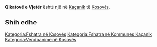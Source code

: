 {{Fshat në 
 | Emri                = Qikatovë e Vjetër
 | EmriAlt                = 
 | NAME_SHORT_FORM=      
 | NAME_GENERIC=      
 | NAME_SORT_NAME_RO=      QIKATOVEEVJETER
 | FULL_NAME_RO = Qikatovë e Vjetër
 | FULL_NAME_ND_RO=Qikatove e Vjeter
 | SORT_NAME_RG=QIKATOVEEVJETER
 | FULL_NAME_RG=Qikatovë e Vjetër
 | FULL_NAME_ND_RG=Qikatove e Vjeter
 | SRP_NAME_SHORT_FORM=      
 | SRP_NAME_GENERIC=      
 | SRP_NAME_SORT_NAME_RO=      
 | SRP_FULL_NAME_RO = 
 | SRP_FULL_NAME_ND_RO=
 | SRP_SORT_NAME_RG=
 | SRP_FULL_NAME_RG=
 | SRP_FULL_NAME_ND_RG=
 | Emri (Rasa dhanore) = 
 | Figura              = 
 | Shteti              = Kosovo
 | Komuna              = Kaçanik
 | Kodi postar         = 
 | Sipërfaqja          = 

 | Popullsia           = 

 | Regj. i popullsisë  = 
 | Dend. e popullsisë  = 
 | Faqja zyrtare       = 
 <!--- Koordinatat ----> 
 | Gjerësia            = 42.654722
 | Gjatësia            = 20.907778
 | Lartësia            = 
}}
'''Qikatovë e Vjetër''' është një [[]] në [[Kaçanik]] të [[Kosovës]].

<!-- == Gjeografia == -->
<!-- == Historia == -->
<!-- == Demografia == -->
== Shih edhe ==
{{Komuna Kaçanik}}
{{Kosovo-Administrata-Cung}}

[[Kategoria:Fshatra në Kosovës]]
[[Kategoria:Fshatra në Kommunes Kaçanik]]
[[Kategoria:Vendbanime në Kosovës]]